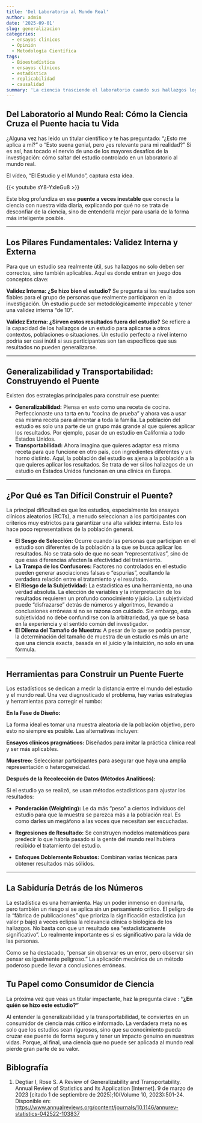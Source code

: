 ```yaml
---
title: 'Del Laboratorio al Mundo Real'
author: admin
date: '2025-09-01'
slug: generalizacion
categories:
  - ensayos clinicos
  - Opinión
  - Metodología Científica
tags:
  - Bioestadística
  - ensayos clínicos
  - estadística
  - replicabilidad
  - causalidad
summary: 'La ciencia trasciende el laboratorio cuando sus hallazgos logran cruzar el puente hacia la vida real. Este proceso depende de conceptos clave como validez interna (rigor metodológico) y externa (aplicabilidad), así como de la generalizabilidad y transportabilidad de los resultados. Aunque existen obstáculos como sesgos de selección y variables confusoras, herramientas como ensayos pragmáticos y métodos estadísticos permiten adaptar los conocimientos a contextos diversos. Como consumidores, debemos preguntar "¿en quién se hizo este estudio?" para evaluar su verdadero impacto en nuestras vidas.'
---
```


## **Del Laboratorio al Mundo Real: Cómo la Ciencia Cruza el Puente hacia tu Vida**

¿Alguna vez has leído un titular científico y te has preguntado: "¿Esto me aplica a mí?" o "Esto suena genial, pero ¿es relevante para mi realidad?" Si es así, has tocado el nervio de uno de los mayores desafíos de la investigación: cómo saltar del estudio controlado en un laboratorio al mundo real.

El vídeo, "El Estudio y el Mundo", captura esta idea.

{{< youtube sY8-YxIeGu8 >}}

Este blog profundiza en ese **puente a veces inestable** que conecta la ciencia con nuestra vida diaria, explicando por qué no se trata de desconfiar de la ciencia, sino de entenderla mejor para usarla de la forma más inteligente posible.

------------------------------------------------------------------------

## **Los Pilares Fundamentales: Validez Interna y Externa**

Para que un estudio sea realmente útil, sus hallazgos no solo deben ser correctos, sino también aplicables. Aquí es donde entran en juego dos conceptos clave:

**Validez Interna: ¿Se hizo bien el estudio?** Se pregunta si los resultados son fiables para el grupo de personas que realmente participaron en la investigación. Un estudio puede ser metodológicamente impecable y tener una validez interna "de 10".

**Validez Externa: ¿Sirven estos resultados fuera del estudio?** Se refiere a la capacidad de los hallazgos de un estudio para aplicarse a otros contextos, poblaciones o situaciones. Un estudio perfecto a nivel interno podría ser casi inútil si sus participantes son tan específicos que sus resultados no pueden generalizarse.

------------------------------------------------------------------------

## **Generalizabilidad y Transportabilidad: Construyendo el Puente**

Existen dos estrategias principales para construir ese puente:

-   **Generalizabilidad:** Piensa en esto como una receta de cocina. Perfeccionaste una tarta en tu "cocina de prueba" y ahora vas a usar esa misma receta para alimentar a toda la familia. La población del estudio es solo una parte de un grupo más grande al que quieres aplicar los resultados. Por ejemplo, pasar de un estudio en California a todo Estados Unidos.
-   **Transportabilidad:** Ahora imagina que quieres adaptar esa misma receta para que funcione en otro país, con ingredientes diferentes y un horno distinto. Aquí, la población del estudio es ajena a la población a la que quieres aplicar los resultados. Se trata de ver si los hallazgos de un estudio en Estados Unidos funcionan en una clínica en Europa.

------------------------------------------------------------------------

## **¿Por Qué es Tan Difícil Construir el Puente?**

La principal dificultad es que los estudios, especialmente los ensayos clínicos aleatorios (RCTs), a menudo seleccionan a los participantes con criterios muy estrictos para garantizar una alta validez interna. Esto los hace poco representativos de la población general.

-   **El Sesgo de Selección:** Ocurre cuando las personas que participan en el estudio son diferentes de la población a la que se busca aplicar los resultados. No se trata solo de que no sean "representativas", sino de que esas diferencias afecten la efectividad del tratamiento.
-   **La Trampa de los Confusores:** Factores no controlados en el estudio pueden generar asociaciones falsas o "espurias", ocultando la verdadera relación entre el tratamiento y el resultado.
-   **El Riesgo de la Subjetividad:** La estadística es una herramienta, no una verdad absoluta. La elección de variables y la interpretación de los resultados requieren un profundo conocimiento y juicio. La subjetividad puede "disfrazarse" detrás de números y algoritmos, llevando a conclusiones erróneas si no se razona con cuidado. Sin embargo, esta subjetividad no debe confundirse con la arbitrariedad, ya que se basa en la experiencia y el sentido común del investigador.
-   **El Dilema del Tamaño de Muestra:** A pesar de lo que se podría pensar, la determinación del tamaño de muestra de un estudio es más un arte que una ciencia exacta, basada en el juicio y la intuición, no solo en una fórmula.

------------------------------------------------------------------------

## **Herramientas para Construir un Puente Fuerte**

Los estadísticos se dedican a medir la distancia entre el mundo del estudio y el mundo real. Una vez diagnosticado el problema, hay varias estrategias y herramientas para corregir el rumbo:

**En la Fase de Diseño:**

La forma ideal es tomar una muestra aleatoria de la población objetivo, pero esto no siempre es posible. Las alternativas incluyen:

**Ensayos clínicos pragmáticos:** Diseñados para imitar la práctica clínica real y ser más aplicables.

**Muestreo:** Seleccionar participantes para asegurar que haya una amplia representación o heterogeneidad.

**Después de la Recolección de Datos (Métodos Analíticos):**

Si el estudio ya se realizó, se usan métodos estadísticos para ajustar los resultados:

-   **Ponderación (Weighting):** Le da más "peso" a ciertos individuos del estudio para que la muestra se parezca más a la población real. Es como darles un megáfono a las voces que necesitan ser escuchadas.

-   **Regresiones de Resultado:** Se construyen modelos matemáticos para predecir lo que habría pasado si la gente del mundo real hubiera recibido el tratamiento del estudio.

-   **Enfoques Doblemente Robustos:** Combinan varias técnicas para obtener resultados más sólidos.

------------------------------------------------------------------------

## **La Sabiduría Detrás de los Números**

La estadística es una herramienta. Hay un poder inmenso en dominarla, pero también un riesgo si se aplica sin un pensamiento crítico. El peligro de la "fábrica de publicaciones" que prioriza la significación estadística (un valor p bajo) a veces eclipsa la relevancia clínica o biológica de los hallazgos. No basta con que un resultado sea "estadísticamente significativo". Lo realmente importante es si es significativo para la vida de las personas.

Como se ha destacado, "pensar sin observar es un error, pero observar sin pensar es igualmente peligroso." La aplicación mecánica de un método poderoso puede llevar a conclusiones erróneas.

## **Tu Papel como Consumidor de Ciencia**

La próxima vez que veas un titular impactante, haz la pregunta clave : **"¿En quién se hizo este estudio?"**

Al entender la generalizabilidad y la transportabilidad, te conviertes en un consumidor de ciencia más crítico e informado. La verdadera meta no es solo que los estudios sean rigurosos, sino que su conocimiento pueda cruzar ese puente de forma segura y tener un impacto genuino en nuestras vidas. Porque, al final, una ciencia que no puede ser aplicada al mundo real pierde gran parte de su valor.

## Biblografía

1.  Degtiar I, Rose S. A Review of Generalizability and Transportability. Annual Review of Statistics and Its Application [Internet]. 9 de marzo de 2023 [citado 1 de septiembre de 2025];10(Volume 10, 2023):501-24. Disponible en: <https://www.annualreviews.org/content/journals/10.1146/annurev-statistics-042522-103837>
